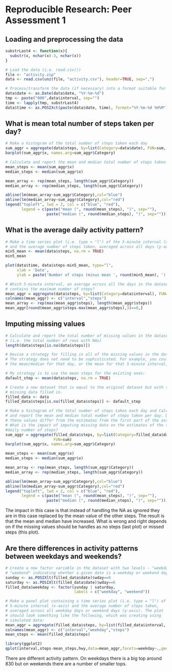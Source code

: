 # Reproducible Research: Peer Assessment 1


## Loading and preprocessing the data
```r
substrLast4 <- function(x){
  substr(x, nchar(x)-3, nchar(x))
}

# Load the data (i.e. read.csv())
file <- "activity.zip"
data <- read.csv(unz(file, "activity.csv"), header=TRUE, sep=",")

# Process/transform the data (if necessary) into a format suitable for your analysis
data$date <- as.Date(data$date, "%Y-%m-%d")
tmp <- paste("000",data$interval, sep="")
time <- lapply(tmp, substrLast4)
data$time <- as.POSIXct(paste(data$date, time), format="%Y-%m-%d %H%M")
```

## What is mean total number of steps taken per day?
```r
# Make a histogram of the total number of steps taken each day
sum_aggr = aggregate(data$steps, by=list(Category=data$date), FUN=sum, na.rm = TRUE)
barplot(sum_aggr$x, names.arg=sum_aggr$Category)

# Calculate and report the mean and median total number of steps taken per day
mean_steps <- mean(sum_aggr$x)
median_steps <- median(sum_aggr$x)

mean_array <- rep(mean_steps, length(sum_aggr$Category))
median_array <- rep(median_steps, length(sum_aggr$Category))

abline(lm(mean_array~sum_aggr$Category),col="blue")
abline(lm(median_array~sum_aggr$Category),col="red")
legend("topleft", lwd = 2, col = c("blue", "red"), 
       legend = c(paste("mean (", round(mean_steps), ")", sep=""), 
                  paste("median (", round(median_steps), ")", sep="")))
```

## What is the average daily activity pattern?
```r
# Make a time series plot (i.e. type = "l") of the 5-minute interval (x-axis) 
# and the average number of steps taken, averaged across all days (y-axis)
min5_mean <- mean(data$steps, na.rm = TRUE)
min5_mean

plot(data$time, data$steps-min5_mean, type="l", 
     xlab = 'Date', 
     ylab = paste('Number of steps (minus mean ', round(min5_mean), ')'))

# Which 5-minute interval, on average across all the days in the dataset, 
# contains the maximum number of steps?
mean_aggr = aggregate(data$steps, by=list(Category=data$interval), FUN=mean, na.rm = TRUE)
colnames(mean_aggr) <- c("interval","steps")
mean_array <- rep(max(mean_aggr$steps), length(mean_aggr$steps))
mean_aggr[round(mean_aggr$steps-max(mean_aggr$steps),3)==0,]
```

## Imputing missing values
```r
# Calculate and report the total number of missing values in the dataset 
# (i.e. the total number of rows with NAs)
length(data$steps[is.na(data$steps)])

# Devise a strategy for filling in all of the missing values in the dataset. 
# The strategy does not need to be sophisticated. For example, you could use 
# the mean/median for that day, or the mean for that 5-minute interval, etc.

# My strategy is to use the mean steps for the existing ones: 
dafault_step <- mean(data$steps, na.rm = TRUE)

# Create a new dataset that is equal to the original dataset but with the 
# missing data filled in.
filled_data <- data
filled_data$steps[is.na(filled_data$steps)] <- dafault_step

# Make a histogram of the total number of steps taken each day and Calculate 
# and report the mean and median total number of steps taken per day. Do 
# these values differ from the estimates from the first part of the assignment? 
# What is the impact of imputing missing data on the estimates of the total 
#daily number of steps?
sum_aggr = aggregate(filled_data$steps, by=list(Category=filled_data$date), 
                     FUN=sum)
barplot(sum_aggr$x, names.arg=sum_aggr$Category)

mean_steps <- mean(sum_aggr$x)
median_steps <- median(sum_aggr$x)

mean_array <- rep(mean_steps, length(sum_aggr$Category))
median_array <- rep(median_steps, length(sum_aggr$Category))

abline(lm(mean_array~sum_aggr$Category),col="blue")
abline(lm(median_array~sum_aggr$Category),col="red")
legend("topleft", lwd = 2, col = c("blue", "red"), 
       legend = c(paste("mean (", round(mean_steps), ")", sep=""), 
                  paste("median (", round(median_steps), ")", sep="")))
```

The impact in this case is that instead of handling the NA as ignored they are in this case replaced by the mean value of the other steps. The result is that the mean and median have increased. What is wrong and right depends on if the missing values should be handles as no steps (last plot) or missed steps (this plot).  

## Are there differences in activity patterns between weekdays and weekends?
```r
# Create a new factor variable in the dataset with two levels - "weekday" and 
# "weekend" indicating whether a given date is a weekday or weekend day.
sunday <- as.POSIXlt(filled_data$date)$wday==0
saturday <- as.POSIXlt(filled_data$date)$wday==6
filled_data$weekday <- factor(sunday | saturday, 
                              labels = c("weekday", "weekend"))

# Make a panel plot containing a time series plot (i.e. type = "l") of the 
# 5-minute interval (x-axis) and the average number of steps taken, 
# averaged across all weekday days or weekend days (y-axis). The plot 
# should look something like the following, which was creating using 
# simulated data:
mean_aggr = aggregate(filled_data$steps, by=list(filled_data$interval, filled_data$weekday), FUN=mean)
colnames(mean_aggr) <- c("interval","weekday","steps")
mean_steps <- mean(filled_data$steps)

library(ggplot2)
qplot(interval,steps-mean_steps,hwy,data=mean_aggr,facets=weekday~.,geom=c("line"))
```

There are different activity pattern. On weekdays there is a big top around 830 but on weekends there are a number of smaller tops.